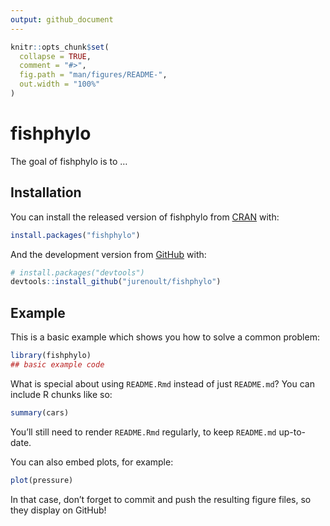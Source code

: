 ```yaml
---
output: github_document
---
```


<!-- README.md is generated from README.Rmd. Please edit that file -->

```r
knitr::opts_chunk$set(
  collapse = TRUE,
  comment = "#>",
  fig.path = "man/figures/README-",
  out.width = "100%"
)
```

# fishphylo

<!-- badges: start -->
<!-- badges: end -->

The goal of fishphylo is to ...

## Installation

You can install the released version of fishphylo from [CRAN](https://CRAN.R-project.org) with:

``` r
install.packages("fishphylo")
```

And the development version from [GitHub](https://github.com/) with:

``` r
# install.packages("devtools")
devtools::install_github("jurenoult/fishphylo")
```
## Example

This is a basic example which shows you how to solve a common problem:

```r
library(fishphylo)
## basic example code
```

What is special about using `README.Rmd` instead of just `README.md`? You can include R chunks like so:

```r
summary(cars)
```

You'll still need to render `README.Rmd` regularly, to keep `README.md` up-to-date.

You can also embed plots, for example:

```r
plot(pressure)
```

In that case, don't forget to commit and push the resulting figure files, so they display on GitHub!
